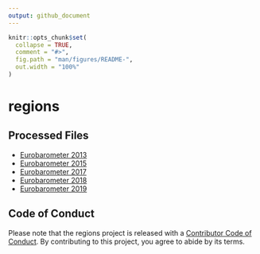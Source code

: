 ```yaml
---
output: github_document
---
```


<!-- README.md is generated from README.Rmd. Please edit that file -->

```r
knitr::opts_chunk$set(
  collapse = TRUE,
  comment = "#>",
  fig.path = "man/figures/README-",
  out.width = "100%"
)
```

# regions

<!-- badges: start -->
<!-- badges: end -->


## Processed Files

* [Eurobarometer 2013](https://github.com/antaldaniel/coal/blob/master/Eurobarometer_13.md)
* [Eurobarometer 2015](https://github.com/antaldaniel/coal/blob/master/Eurobarometer_15.md)
* [Eurobarometer 2017](https://github.com/antaldaniel/coal/blob/master/Eurobarometer_17.md)
* [Eurobarometer 2018](https://github.com/antaldaniel/coal/blob/master/Eurobarometer_18.md)
* [Eurobarometer 2019](https://github.com/antaldaniel/coal/blob/master/Eurobarometer_19.md)


## Code of Conduct

Please note that the regions project is released with a [Contributor Code of Conduct](https://contributor-covenant.org/version/2/0/CODE_OF_CONDUCT.html). By contributing to this project, you agree to abide by its terms.
